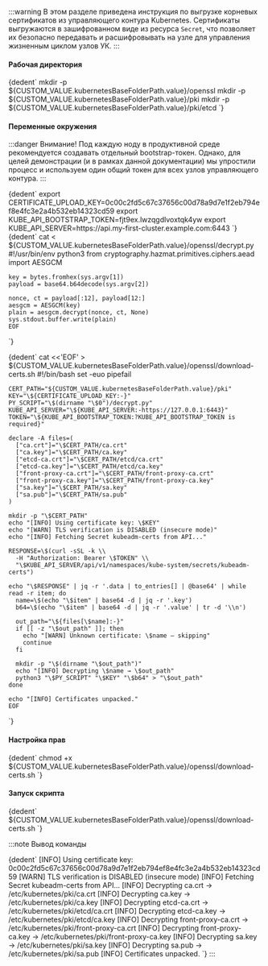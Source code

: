 

:::warning
В этом разделе приведена инструкция по выгрузке корневых сертификатов из управляющего контура Kubernetes. Сертификаты выгружаются в зашифрованном виде из ресурса `Secret`, что позволяет их безопасно передавать и расшифровывать на узле для управления жизненным циклом узлов УК.
:::

<h4>Рабочая директория</h4>
<CodeBlock language="bash">
  {dedent`
    mkdir -p ${CUSTOM_VALUE.kubernetesBaseFolderPath.value}/openssl
    mkdir -p ${CUSTOM_VALUE.kubernetesBaseFolderPath.value}/pki
    mkdir -p ${CUSTOM_VALUE.kubernetesBaseFolderPath.value}/pki/etcd
  `}
</CodeBlock>

<h4>Переменные окружения</h4>

:::danger Внимание!
  Под каждую ноду в продуктивной среде рекомендуется создавать отдельный bootstrap-токен.
  Однако, для целей демонстрации (и в рамках данной документации) мы упростили процесс и используем один общий токен для всех узлов управляющего контура.
:::

<CodeBlock language="bash">
  {dedent`
    export CERTIFICATE_UPLOAD_KEY=0c00c2fd5c67c37656c00d78a9d7e1f2eb794ef8e4fc3e2a4b532eb14323cd59
    export KUBE_API_BOOTSTRAP_TOKEN=fjt9ex.lwzqgdlvoxtqk4yw
    export KUBE_API_SERVER=https://api.my-first-cluster.example.com:6443
  `}
</CodeBlock>

<CodeBlock language="bash">
  {dedent`
    cat <<EOF > ${CUSTOM_VALUE.kubernetesBaseFolderPath.value}/openssl/decrypt.py
    #!/usr/bin/env python3
    from cryptography.hazmat.primitives.ciphers.aead import AESGCM

    key = bytes.fromhex(sys.argv[1])
    payload = base64.b64decode(sys.argv[2])

    nonce, ct = payload[:12], payload[12:]
    aesgcm = AESGCM(key)
    plain = aesgcm.decrypt(nonce, ct, None)
    sys.stdout.buffer.write(plain)
    EOF

`}

</CodeBlock>

<CodeBlock language="bash">
  {dedent`
    cat <<'EOF' > ${CUSTOM_VALUE.kubernetesBaseFolderPath.value}/openssl/download-certs.sh
    #!/bin/bash
    set -euo pipefail

    CERT_PATH="${CUSTOM_VALUE.kubernetesBaseFolderPath.value}/pki"
    KEY="\${CERTIFICATE_UPLOAD_KEY:-}"
    PY_SCRIPT="\$(dirname "\$0")/decrypt.py"
    KUBE_API_SERVER="\${KUBE_API_SERVER:-https://127.0.0.1:6443}"
    TOKEN="\${KUBE_API_BOOTSTRAP_TOKEN:?KUBE_API_BOOTSTRAP_TOKEN is required}"

    declare -A files=(
      ["ca.crt"]="\$CERT_PATH/ca.crt"
      ["ca.key"]="\$CERT_PATH/ca.key"
      ["etcd-ca.crt"]="\$CERT_PATH/etcd/ca.crt"
      ["etcd-ca.key"]="\$CERT_PATH/etcd/ca.key"
      ["front-proxy-ca.crt"]="\$CERT_PATH/front-proxy-ca.crt"
      ["front-proxy-ca.key"]="\$CERT_PATH/front-proxy-ca.key"
      ["sa.key"]="\$CERT_PATH/sa.key"
      ["sa.pub"]="\$CERT_PATH/sa.pub"
    )

    mkdir -p "\$CERT_PATH"
    echo "[INFO] Using certificate key: \$KEY"
    echo "[WARN] TLS verification is DISABLED (insecure mode)"
    echo "[INFO] Fetching Secret kubeadm-certs from API..."

    RESPONSE=\$(curl -sSL -k \\
      -H "Authorization: Bearer \$TOKEN" \\
      "\$KUBE_API_SERVER/api/v1/namespaces/kube-system/secrets/kubeadm-certs")

    echo "\$RESPONSE" | jq -r '.data | to_entries[] | @base64' | while read -r item; do
      name=\$(echo "\$item" | base64 -d | jq -r '.key')
      b64=\$(echo "\$item" | base64 -d | jq -r '.value' | tr -d '\\n')

      out_path="\${files[\$name]:-}"
      if [[ -z "\$out_path" ]]; then
        echo "[WARN] Unknown certificate: \$name — skipping"
        continue
      fi

      mkdir -p "\$(dirname "\$out_path")"
      echo "[INFO] Decrypting \$name → \$out_path"
      python3 "\$PY_SCRIPT" "\$KEY" "\$b64" > "\$out_path"
    done

    echo "[INFO] Certificates unpacked."
    EOF

`}

</CodeBlock>

<h4>Настройка прав</h4>
<CodeBlock language="yaml">
  {dedent`
    chmod +x ${CUSTOM_VALUE.kubernetesBaseFolderPath.value}/openssl/download-certs.sh
  `}
</CodeBlock>

<h4>Запуск скрипта</h4>
<CodeBlock language="yaml">
  {dedent`
    ${CUSTOM_VALUE.kubernetesBaseFolderPath.value}/openssl/download-certs.sh
  `}
</CodeBlock>

:::note Вывод команды

<CodeBlock language="yaml">
  {dedent`
    [INFO] Using certificate key: 0c00c2fd5c67c37656c00d78a9d7e1f2eb794ef8e4fc3e2a4b532eb14323cd59
    [WARN] TLS verification is DISABLED (insecure mode)
    [INFO] Fetching Secret kubeadm-certs from API...
    [INFO] Decrypting ca.crt → /etc/kubernetes/pki/ca.crt
    [INFO] Decrypting ca.key → /etc/kubernetes/pki/ca.key
    [INFO] Decrypting etcd-ca.crt → /etc/kubernetes/pki/etcd/ca.crt
    [INFO] Decrypting etcd-ca.key → /etc/kubernetes/pki/etcd/ca.key
    [INFO] Decrypting front-proxy-ca.crt → /etc/kubernetes/pki/front-proxy-ca.crt
    [INFO] Decrypting front-proxy-ca.key → /etc/kubernetes/pki/front-proxy-ca.key
    [INFO] Decrypting sa.key → /etc/kubernetes/pki/sa.key
    [INFO] Decrypting sa.pub → /etc/kubernetes/pki/sa.pub
    [INFO] Certificates unpacked.
  `}
</CodeBlock>
:::
